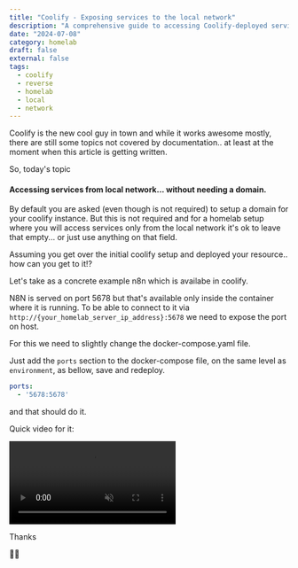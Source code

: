 ```yaml
---
title: "Coolify - Exposing services to the local network"
description: "A comprehensive guide to accessing Coolify-deployed services on your local network without a domain. Learn how to configure your homelab setup for internal access, understand the networking concepts involved, and implement secure service exposure using Coolify's built-in features and best practices."
date: "2024-07-08"
category: homelab
draft: false
external: false
tags:
  - coolify
  - reverse
  - homelab
  - local
  - network
---
```


Coolify is the new cool guy in town and while it works awesome mostly, there are still some topics not covered by documentation.. at least at the moment when this article is getting written.

So, today's topic

#### Accessing services from local network... without needing a domain.

By default you are asked (even though is not required) to setup a domain for your coolify instance. But this is not required and for a homelab setup where you will access services only from the local network it's ok to leave that empty... or just use anything on that field.

Assuming you get over the initial coolify setup and deployed your resource.. how can you get to it!?

Let's take as a concrete example n8n which is availabe in coolify. 

N8N is served on port 5678 but that's available only inside the container where it is running. To be able to connect to it via `http://{your_homelab_server_ip_address}:5678` we need to expose the port on host.

For this we need to slightly change the docker-compose.yaml file.

Just add the `ports` section to the docker-compose file, on the same level as `environment`, as bellow, save and redeploy. 

```yaml
ports:
  - '5678:5678'
```

and that should do it.

Quick video for it:


<video controls class="w-full" autoplay muted>
  <source src="/videos/12-coolify-export-port.mp4" type="video/mp4"/>
  Your browser does not support the video tag.
</video>

Thanks

🙏🏻
